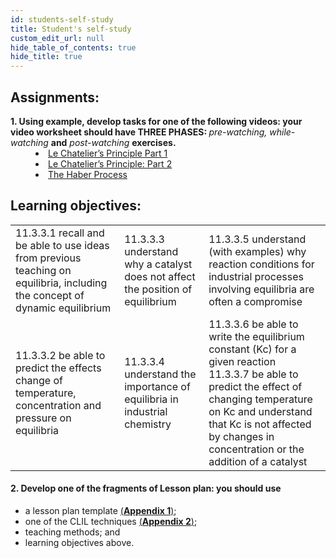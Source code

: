 ```yaml
---
id: students-self-study
title: Student's self-study
custom_edit_url: null
hide_table_of_contents: true
hide_title: true
---
```


## Assignments:

<dl>
  <dt>
    <strong>
      1. Using example, develop tasks for one of the following videos: your
      video worksheet should have THREE PHASES:
    </strong>
    <em> pre-watching, while-watching</em> <strong>and</strong> <em>
      post-watching
    </em> <strong>exercises.</strong>
  </dt>
  <dd>
    <li>
      <a href='https://youtu.be/7zuUV455zFs'>Le Chatelier’s Principle Part 1</a>
    </li>
    <li>
      <a href='https://youtu.be/XhQ02egUs5Y'>
        Le Chatelier’s Principle: Part 2
      </a>
    </li>
    <li>
      <a href='https://youtu.be/FQunUEaNWCQ'>The Haber Process</a>
    </li>
  </dd>
</dl>

## Learning objectives:

<table>
  <tr>
    <td>
      11.3.3.1 recall and be able to use ideas from previous teaching on
      equilibria, including the concept of dynamic equilibrium
    </td>
    <td>
      11.3.3.3 understand why a catalyst does not affect the position of
      equilibrium
    </td>
    <td>
      11.3.3.5 understand (with examples) why reaction conditions for industrial
      processes involving equilibria are often a compromise
    </td>
  </tr>
  <tr>
    <td>
      11.3.3.2 be able to predict the effects change of temperature,
      concentration and pressure on equilibria
    </td>
    <td>
      11.3.3.4 understand the importance of equilibria in industrial chemistry
    </td>
    <td>
      11.3.3.6 be able to write the equilibrium constant (Kc) for a given
      reaction
      <br />
      11.3.3.7 be able to predict the effect of changing temperature on Kc and
      understand that Kc is not affected by changes in concentration or the
      addition of a catalyst
    </td>
  </tr>
</table>

#### 2. Develop one of the fragments of Lesson plan: you should use

- a lesson plan template [(**Appendix 1**)](../appendix/1);
- one of the CLIL techniques [(**Appendix 2**)](../appendix/2);
- teaching methods; and
- learning objectives above.
